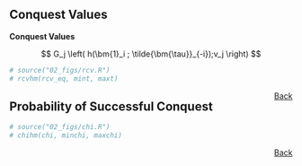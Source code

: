 

## Conquest Values {id="rcv"}

**Conquest Values**

$$
G_j \left( h(\bm{1}_i ; \tilde{\bm{\tau}}_{-i});v_j \right)
$$

```r

# source("02_figs/rcv.R")
# rcvhm(rcv_eq, mint, maxt)

```

<a href="#/toc" style="float: right;">Back</a>

## Probability of Successful Conquest {id="chi_est"}

```r

# source("02_figs/chi.R")
# chihm(chi, minchi, maxchi)

```
<a href="#/toc" style="float: right;">Back</a>


<!-- hide references -->
<hr style="height:30em; visibility:hidden;" />